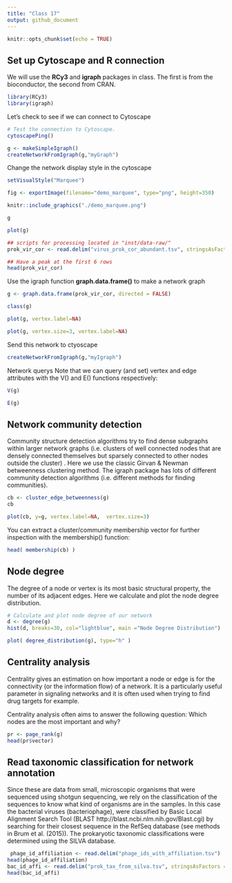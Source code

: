 ```yaml
---
title: "Class 17"
output: github_document
---
```


```r
knitr::opts_chunk$set(echo = TRUE)
```

## Set up Cytoscape and R connection 

We will use the **RCy3** and **igraph** packages in class. The first is from the bioconductor, the second from CRAN.

```r
library(RCy3)
library(igraph)
```

Let's check to see if we can connect to Cytoscape 
```r
# Test the connection to Cytoscape.
cytoscapePing()
```

```r
g <- makeSimpleIgraph()
createNetworkFromIgraph(g,"myGraph")
```

Change the network display style in the cytoscape 
```r
setVisualStyle("Marquee")
```

```r
fig <- exportImage(filename="demo_marquee", type="png", height=350)

knitr::include_graphics("./demo_marquee.png")
```


```r
g
```

```r
plot(g)
```


```r
## scripts for processing located in "inst/data-raw/"
prok_vir_cor <- read.delim("virus_prok_cor_abundant.tsv", stringsAsFactors = FALSE)

## Have a peak at the first 6 rows
head(prok_vir_cor)
```

Use the igraph function **graph.data.frame()** to make a network graph 
```r
g <- graph.data.frame(prok_vir_cor, directed = FALSE)
```

```r
class(g)
```

```r
plot(g, vertex.label=NA)
```

```r
plot(g, vertex.size=3, vertex.label=NA)
```


Send this network to ctyoscape 
```r
createNetworkFromIgraph(g,"myIgraph")
```

Network querys
Note that we can query (and set) vertex and edge attributes with the V() and E() functions respectively:
```r
V(g)
```

```r
E(g)
```

## Network community detection
Community structure detection algorithms try to find dense subgraphs within larger network graphs (i.e. clusters of well connected nodes that are densely connected themselves but sparsely connected to other nodes outside the cluster) . Here we use the classic Girvan & Newman betweenness clustering method. The igraph package has lots of different community detection algorithms (i.e. different methods for finding communities).

```r
cb <- cluster_edge_betweenness(g)
cb
```

```r
plot(cb, y=g, vertex.label=NA,  vertex.size=3)
```

You can extract a cluster/community membership vector for further inspection with the membership() function:

```r
head( membership(cb) )
```

## Node degree
The degree of a node or vertex is its most basic structural property, the number of its adjacent edges. Here we calculate and plot the node degree distribution.
```r
# Calculate and plot node degree of our network
d <- degree(g)
hist(d, breaks=30, col="lightblue", main ="Node Degree Distribution")
```

```r
plot( degree_distribution(g), type="h" )
```

## Centrality analysis
Centrality gives an estimation on how important a node or edge is for the connectivity (or the information flow) of a network. It is a particularly useful parameter in signaling networks and it is often used when trying to find drug targets for example.

Centrality analysis often aims to answer the following question: Which nodes are the most important and why?

```r
pr <- page_rank(g)
head(pr$vector)
```

## Read taxonomic classification for network annotation
Since these are data from small, microscopic organisms that were sequenced using shotgun sequencing, we rely on the classification of the sequences to know what kind of organisms are in the samples. In this case the bacterial viruses (bacteriophage), were classified by Basic Local Alignment Search Tool (BLAST http://blast.ncbi.nlm.nih.gov/Blast.cgi) by searching for their closest sequence in the RefSeq database (see methods in Brum et al. (2015)). The prokaryotic taxonomic classifications were determined using the SILVA database.

```r
 phage_id_affiliation <- read.delim("phage_ids_with_affiliation.tsv")
head(phage_id_affiliation)
bac_id_affi <- read.delim("prok_tax_from_silva.tsv", stringsAsFactors = FALSE)
head(bac_id_affi)
```

